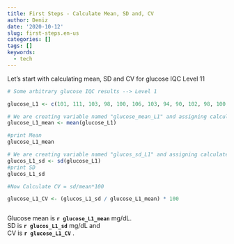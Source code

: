 ```yaml
---
title: First Steps - Calculate Mean, SD and, CV
author: Deniz
date: '2020-10-12'
slug: first-steps.en-us
categories: []
tags: []
keywords:
  - tech
---
```





Let's start with calculating mean, SD and CV for glucose IQC Level 11

```r

# Some arbitrary glucose IQC results --> Level 1

glucose_L1 <- c(101, 111, 103, 98, 100, 106, 103, 94, 90, 102, 98, 100, 97, 107, 98, 106, 107, 87, 100, 107)

# We are creating variable named "glucose_mean_L1" and assigning calculated mean to this variable
glucose_L1_mean <- mean(glucose_L1)

#print Mean
glucose_L1_mean

# We are creating variable named "glucos_sd_L1" and assigning calculated SD  to this variable
glucos_L1_sd <- sd(glucose_L1)
#print SD
glucos_L1_sd

#Now Calculate CV = sd/mean*100

glucose_L1_CV <- (glucos_L1_sd / glucose_L1_mean) * 100 


```



```r


```


Glucose mean  is **`r glucose_L1_mean`** mg/dL.  
SD  is **`r glucos_L1_sd`** mg/dL and   
CV is **`r glucose_L1_CV`** .




